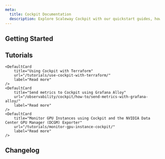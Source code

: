 ```yaml
---
meta:
  title: Cockpit Documentation
  description: Explore Scaleway Cockpit with our quickstart guides, how-tos, tutorials, and more for efficient monitoring.
---
```


<ProductHeader
   productName="Cockpit"
   productLogo="cockpit"
   description="Cockpit offers powerful application and infrastructure monitoring, giving you insights and context. Visualize metrics, logs, and traces in your Grafana dashboards."
   url="/observability/cockpit/quickstart/"
   label="Cockpit Quickstart"
/>

## Getting Started


<Grid>
    <SummaryCard
        title="Quickstart"
        icon="rocket"
        description="Discover how to retrieve Grafana credentials and create a token in a few steps to start monitoring your data with Cockpit."
        label="View Quickstart"
        url="/observability/cockpit/quickstart/"
    />
    <SummaryCard
        title="Concepts"
        icon="info"
        description="Understand core concepts to master Cockpit and enhance your monitoring capabilities."
        label="View Concepts"
        url="/observability/cockpit/concepts/"
    />
    <SummaryCard
        title="How-Tos"
        icon="help-circle-outline"
        description="Learn to use Cockpit and manage your data through the Scaleway console."
        label="View How-Tos"
        url="/observability/cockpit/how-to/"
    />
    <SummaryCard
        title="Additional Content"
        icon="book-open-outline"
        description="Explore comprehensive insights into Cockpit features and capabilities."
        label="View Additional Content"
        url="/observability/cockpit/reference-content/"
    />
</Grid>


## Tutorials

<Grid>

    <DefaultCard
        title="Using Cockpit with Terraform"
        url="/tutorials/use-cockpit-with-terraform/"
        label="Read more"
    />
    <DefaultCard
        title="Send metrics to Cockpit using Grafana Alloy"
        url="/observability/cockpit/how-to/send-metrics-with-grafana-alloy/"
        label="Read more"
    />
    <DefaultCard
        title="Monitor GPU Instances using Cockpit and the NVIDIA Data Center GPU Manager (DCGM) Exporter"
        url="/tutorials/monitor-gpu-instance-cockpit/"
        label="Read more"
    />
</Grid>


<ClickableBanner
    productLogo="cli"
    title="Cockpit API"
    description="Manage Cockpit using the Scaleway API."
    url="https://www.scaleway.com/en/developers/api/cockpit/regional-api/"
    label="Go to Cockpit API"
/>

## Changelog

<ChangelogList
    productName="cockpit"
    numberOfChanges={3}
/>
